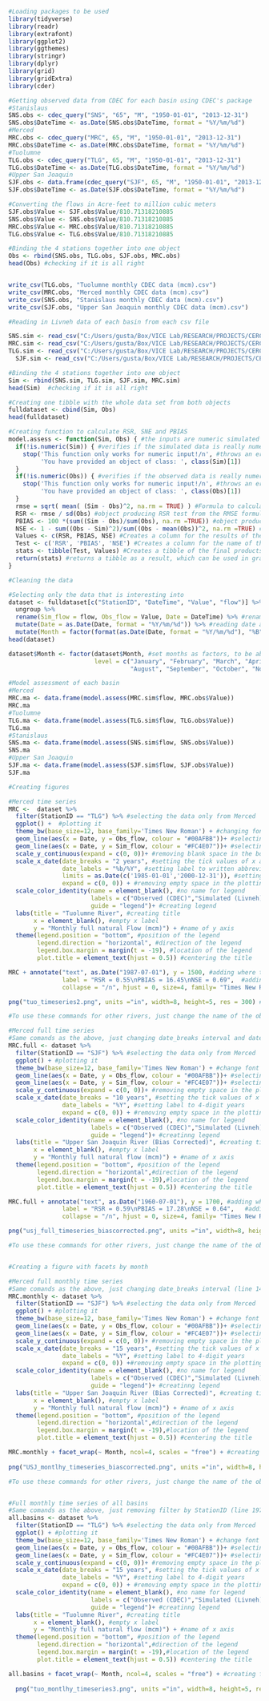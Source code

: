 ```{r}
#Loading packages to be used
library(tidyverse)
library(readr)
library(extrafont)
library(ggplot2)
library(ggthemes)
library(stringr)
library(dplyr)
library(grid)
library(gridExtra)
library(cder)
```



```{r}
#Getting observed data from CDEC for each basin using CDEC's package
#Stanislaus
SNS.obs <- cdec_query("SNS", "65", "M", "1950-01-01", "2013-12-31")
SNS.obs$DateTime <- as.Date(SNS.obs$DateTime, format = "%Y/%m/%d")
#Merced
MRC.obs <- cdec_query("MRC", 65, "M", "1950-01-01", "2013-12-31")
MRC.obs$DateTime <- as.Date(MRC.obs$DateTime, format = "%Y/%m/%d")
#Tuolumne
TLG.obs <- cdec_query("TLG", 65, "M", "1950-01-01", "2013-12-31")
TLG.obs$DateTime <- as.Date(TLG.obs$DateTime, format = "%Y/%m/%d")
#Upper San Joaquin
SJF.obs <- data.frame(cdec_query("SJF", 65, "M", "1950-01-01", "2013-12-31"))
SJF.obs$DateTime <- as.Date(SJF.obs$DateTime, format = "%Y/%m/%d")

#Converting the flows in Acre-feet to million cubic meters
SJF.obs$Value <- SJF.obs$Value/810.71318210885
SNS.obs$Value <- SNS.obs$Value/810.71318210885
MRC.obs$Value <- MRC.obs$Value/810.71318210885
TLG.obs$Value <- TLG.obs$Value/810.71318210885

#Binding the 4 stations together into one object
Obs <- rbind(SNS.obs, TLG.obs, SJF.obs, MRC.obs)
head(Obs) #checking if it is all right


write_csv(TLG.obs, "Tuolumne monthly CDEC data (mcm).csv")
write_csv(MRC.obs, "Merced monthly CDEC data (mcm).csv")
write_csv(SNS.obs, "Stanislaus monthly CDEC data (mcm).csv")
write_csv(SJF.obs, "Upper San Joaquin monthly CDEC data (mcm).csv")
```

```{r}
#Reading in Livneh data of each basin from each csv file

SNS.sim <- read_csv("C:/Users/gusta/Box/VICE Lab/RESEARCH/PROJECTS/CERC-WET/Task7_San_Joaquin_Model/pywr_models/data/Stanislaus River/hydrology/historical/Livneh/preprocessed/full_natural_flow_monthly_mcm.csv")
MRC.sim <- read_csv("C:/Users/gusta/Box/VICE Lab/RESEARCH/PROJECTS/CERC-WET/Task7_San_Joaquin_Model/pywr_models/data/Merced River/hydrology/historical/Livneh/preprocessed/full_natural_flow_monthly_mcm.csv")
TLG.sim <- read_csv("C:/Users/gusta/Box/VICE Lab/RESEARCH/PROJECTS/CERC-WET/Task7_San_Joaquin_Model/pywr_models/data/Tuolumne River/hydrology/historical/Livneh/preprocessed/full_natural_flow_monthly_mcm.csv")
  SJF.sim <- read_csv("C:/Users/gusta/Box/VICE Lab/RESEARCH/PROJECTS/CERC-WET/Task7_San_Joaquin_Model/pywr_models/data/Upper San Joaquin River/hydrology/historical/Livneh/preprocessed/full_natural_flow_monthly_mcm.csv")

#Binding the 4 stations together into one object
Sim <- rbind(SNS.sim, TLG.sim, SJF.sim, MRC.sim)
head(Sim)  #checking if it is all right

#Creating one tibble with the whole data set from both objects
fulldataset <- cbind(Sim, Obs)
head(fulldataset) 
```

```{r}
#Creating function to calculate RSR, SNE and PBIAS
model.assess <- function(Sim, Obs) { #the inputs are numeric simulated and observed data
  if(!is.numeric(Sim)) { #verifies if the simulated data is really numeric
    stop('This function only works for numeric input!/n', #throws an error if it is not
         'You have provided an object of class: ', class(Sim)[1])
  }
  if(!is.numeric(Obs)) { #verifies if the observed data is really numeric
    stop('This function only works for numeric input!/n', #throws an error if it is not
         'You have provided an object of class: ', class(Obs)[1])
  }    
  rmse = sqrt( mean( (Sim - Obs)^2, na.rm = TRUE) ) #Formula to calculate RMSE
  RSR <- rmse / sd(Obs) #object producing RSR test from the RMSE formula
  PBIAS <- 100 *(sum((Sim - Obs)/sum(Obs), na.rm =TRUE)) #object producing PBIAS test
  NSE <- 1 - sum((Obs - Sim)^2)/sum((Obs - mean(Obs))^2, na.rm =TRUE) #object producing NSE test
  Values <- c(RSR, PBIAS, NSE) #Creates a column for the results of the tests
  Test <- c('RSR', 'PBIAS', 'NSE') #Creates a column for the name of the tests
  stats <- tibble(Test, Values) #Creates a tibble of the final products of the tests, giving numeric values for each test in this order: RSR, PBIAS, NSE
  return(stats) #returns a tibble as a result, which can be used in graphs or tables
}
```


```{r}
#Cleaning the data

#Selecting only the data that is interesting into
dataset <- fulldataset[c("StationID", "DateTime", "Value", "flow")] %>% #Columns with the name of the river, date, observed and simulated flows
  ungroup %>%
  rename(Sim_flow = flow, Obs_flow = Value, Date = DateTime) %>% #renaming columns to identify them easily
  mutate(Date = as.Date(Date, format = "%Y/%m/%d")) %>% #reading date as date
  mutate(Month = factor(format(as.Date(Date, format = "%Y/%m/%d"), "%B"))) #creating a Month column to facilitate creating facets by month
head(dataset)

dataset$Month <- factor(dataset$Month, #set months as factors, to be able to create facets by month
                        level = c("January", "February", "March", "April", "May", "June", "July",
                                  "August", "September", "October", "November", "December"))

#Model assessment of each basin
#Merced
MRC.ma <- data.frame(model.assess(MRC.sim$flow, MRC.obs$Value))
MRC.ma
#Tuolumne
TLG.ma <- data.frame(model.assess(TLG.sim$flow, TLG.obs$Value))
TLG.ma
#Stanislaus
SNS.ma <- data.frame(model.assess(SNS.sim$flow, SNS.obs$Value))
SNS.ma 
#Upper San Joaquin
SJF.ma <- data.frame(model.assess(SJF.sim$flow, SJF.obs$Value))
SJF.ma

```

```{r}
#Creating figures

#Merced time series
MRC <-  dataset %>%
  filter(StationID == "TLG") %>% #selecting the data only from Merced
  ggplot() +  #plotting it
  theme_bw(base_size=12, base_family='Times New Roman') + #changing font to Times New Roman, 12pt, Bold
  geom_line(aes(x = Date, y = Obs_flow, colour = "#00AFBB"))+ #selecting observed data in greenish blue
  geom_line(aes(x = Date, y = Sim_flow, colour = "#FC4E07"))+ #selecting simulated data in orange
  scale_y_continuous(expand = c(0, 0))+ #removing blank space in the borders of the plotting area
  scale_x_date(date_breaks = "2 years", #setting the tick values of x axis
               date_labels = "%b/%Y", #setting label to written abbreviation of months and 4-digit years
               limits = as.Date(c('1985-01-01','2000-12-31')), #setting limits for x axis
               expand = c(0, 0)) + #removing empty space in the plotting area
  scale_color_identity(name = element_blank(), #no name for legend
                       labels = c("Observed (CDEC)","Simulated (Livneh)"), #select the variables for each line
                       guide = "legend")+ #creating legend
  labs(title = "Tuolumne River", #creating title
       x = element_blank(), #empty x label
       y = "Monthly full natural Flow (mcm)") + #name of y axis
  theme(legend.position = "bottom", #position of the legend
        legend.direction = "horizontal", #direction of the legend
        legend.box.margin = margin(t = -19), #location of the legend
        plot.title = element_text(hjust = 0.5)) #centering the title

MRC + annotate("text", as.Date("1987-07-01"), y = 1500, #adding where to add text 
               label = "RSR = 0.55\nPBIAS = 16.45\nNSE = 0.69",  #adding manually results of statistical tests
               collapse = "/n", hjust = 0, size=4, family= "Times New Roman") +

png("tuo_timeseries2.png", units ="in", width=8, height=5, res = 300) #creating the figure
```

```{r}
#To use these commands for other rivers, just change the name of the object, the StationID in line 103, and the title in line 116, and the test results in line 125

#Merced full time series
#Same comands as the above, just changing date_breaks interval and date_lablels (lines 109-110), and removing data limits (line 111)
MRC.full <- dataset %>%
  filter(StationID == "SJF") %>% #selecting the data only from Merced
  ggplot() + #plotting it
  theme_bw(base_size=12, base_family='Times New Roman') + #change font to Times New Roman, 12pt, Bold
  geom_line(aes(x = Date, y = Obs_flow, colour = "#00AFBB"))+ #selecting observed data in greenish blue
  geom_line(aes(x = Date, y = Sim_flow, colour = "#FC4E07"))+ #selecting simulated data in orange
  scale_y_continuous(expand = c(0, 0))+ #removing empty space in the plotting area
  scale_x_date(date_breaks = "10 years", #setting the tick values of x axis
               date_labels = "%Y", #setting label to 4-digit years
               expand = c(0, 0)) + #removing empty space in the plotting area
  scale_color_identity(name = element_blank(), #no name for legend
                       labels = c("Observed (CDEC)","Simulated (Livneh)"), #select the variables for each line
                       guide = "legend")+ #creatinng legend
  labs(title = "Upper San Joaquin River (Bias Corrected)", #creating title
       x = element_blank(), #empty x label
       y = "Monthly full natural flow (mcm)") + #name of x axis
  theme(legend.position = "bottom", #position of the legend
        legend.direction = "horizontal",#direction of the legend
        legend.box.margin = margin(t = -19),#location of the legend
        plot.title = element_text(hjust = 0.5)) #centering the title

MRC.full + annotate("text", as.Date("1960-07-01"), y = 1700, #adding where to add text 
               label = "RSR = 0.59\nPBIAS = 17.28\nNSE = 0.64",   #adding manually results of statistical tests
               collapse = "/n", hjust = 0, size=4, family= "Times New Roman") +

png("usj_full_timeseries_biascorrected.png", units ="in", width=8, height=5, res = 300) #creating the figure
```

```{r}
#To use these commands for other rivers, just change the name of the object, the StationID in line 133, and the title in line 145, and the test results in line 156


#Creating a figure with facets by month

#Merced full monthly time series
#Same comands as the above, just changing date_breaks interval (line 141), and without plotting test results (lines 155-157)
MRC.monthly <- dataset %>% 
  filter(StationID == "SJF") %>% #selecting the data only from Merced
  ggplot() + #plotting it
  theme_bw(base_size=12, base_family='Times New Roman') + #change font to Times New Roman, 12pt, Bold
  geom_line(aes(x = Date, y = Obs_flow, colour = "#00AFBB"))+ #selecting observed data in greenish blue
  geom_line(aes(x = Date, y = Sim_flow, colour = "#FC4E07"))+ #selecting simulated data in orange
  scale_y_continuous(expand = c(0, 0))+ #removing empty space in the plotting area
  scale_x_date(date_breaks = "15 years", #setting the tick values of x axis
               date_labels = "%Y", #setting label to 4-digit years
               expand = c(0, 0)) +#removing empty space in the plotting area
  scale_color_identity(name = element_blank(), #no name for legend
                       labels = c("Observed (CDEC)","Simulated (Livneh)"), #select the variables for each line
                       guide = "legend")+ #creatinng legend
  labs(title = "Upper San Joaquin River (Bias Corrected)", #creating title
       x = element_blank(), #empty x label
       y = "Monthly full natural flow (mcm)") + #name of x axis
  theme(legend.position = "bottom", #position of the legend
        legend.direction = "horizontal",#direction of the legend
        legend.box.margin = margin(t = -19),#location of the legend
        plot.title = element_text(hjust = 0.5)) #centering the title

MRC.monthly + facet_wrap(~ Month, ncol=4, scales = "free") + #creating facets by month
  
png("USJ_montlhy_timeseries_biascorrected.png", units ="in", width=8, height=5, res = 300) #creating the figure

#To use these commands for other rivers, just change the name of the object, the StationID in line 167


#Full monthly time series of all basins
#Same comands as the above, just removing filter by StationID (line 197) and removing the title (line 210)
all.basins <- dataset %>%
  filter(StationID == "TLG") %>% #selecting the data only from Merced
  ggplot() + #plotting it
  theme_bw(base_size=12, base_family='Times New Roman') + #change font to Times New Roman, 12pt, Bold
  geom_line(aes(x = Date, y = Obs_flow, colour = "#00AFBB"))+ #selecting observed data in greenish blue
  geom_line(aes(x = Date, y = Sim_flow, colour = "#FC4E07"))+ #selecting simulated data in orange
  scale_y_continuous(expand = c(0, 0))+ #removing empty space in the plotting area
  scale_x_date(date_breaks = "15 years", #setting the tick values of x axis
               date_labels = "%Y", #setting label to 4-digit years
               expand = c(0, 0)) + #removing empty space in the plotting area
  scale_color_identity(name = element_blank(), #no name for legend
                       labels = c("Observed (CDEC)","Simulated (Livneh)"), #select the variables for each line
                       guide = "legend")+ #creatinng legend
  labs(title = "Tuolumne River", #creating title
       x = element_blank(), #empty x label
       y = "Monthly full natural flow (mcm)") + #name of x axis
  theme(legend.position = "bottom", #position of the legend
        legend.direction = "horizontal",#direction of the legend
        legend.box.margin = margin(t = -19),#location of the legend
        plot.title = element_text(hjust = 0.5)) #centering the title

all.basins + facet_wrap(~ Month, ncol=4, scales = "free") + #creating facets by month
  
  png("tuo_montlhy_timeseries3.png", units ="in", width=8, height=5, res = 300) #creating the figure

```